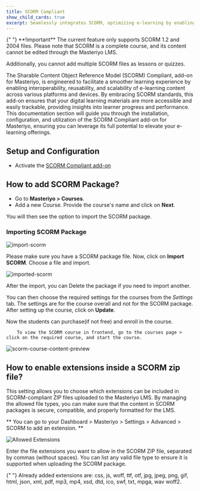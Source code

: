 ```yaml
---
title: SCORM Compliant
show_child_cards: true
excerpt: Seamlessly integrates SCORM, optimizing e-learning by enabling efficient content management and tracking for enhanced user experiences.
---
```


<Callout>
  {" "} 
  **!important** The current feature only supports SCORM 1.2 and 2004 files. Please note that SCORM is a complete course, and its content cannot be edited through the Masteriyo LMS.

Additionally, you cannot add multiple SCORM files as lessons or quizzes.
</Callout>

The Sharable Content Object Reference Model (SCORM) Compliant, add-on for Masteriyo, is engineered to facilitate a smoother learning experience by enabling interoperability, reusability, and scalability of e-learning content across various platforms and devices. By embracing SCORM standards, this add-on ensures that your digital learning materials are more accessible and easily trackable, providing insights into learner progress and performance. This documentation section will guide you through the installation, configuration, and utilization of the SCORM Compliant add-on for Masteriyo, ensuring you can leverage its full potential to elevate your e-learning offerings.

## Setup and Configuration

- Activate the [SCORM Compliant add-on](https://docs.masteriyo.com/getting-started/activate-masteriyo-addons)

## How to add SCORM Package?

- Go to **Masteriyo > Courses**.
- Add a new Course. Provide the course's name and click on **Next**.

You will then see the option to import the SCORM package.

### Importing SCORM Package

![import-scorm](https://github.com/Masteriyo/masteriyo-docs/assets/75772539/2df7b6b2-ebb9-4e04-8688-ee6514d976bd)

Please make sure you have a SCORM package file. Now, click on **Import SCORM**. Choose a file and import.

![imported-scorm](https://github.com/Masteriyo/masteriyo-docs/assets/75772539/88b2802f-8093-4a9f-8a5e-d0a48a5cd247)

After the import, you can Delete the package if you need to import another.

You can then choose the required settings for the courses from the _Settings_ tab. The settings are for the course overall and not for the SCORM package. After setting up the course, click on **Update**.

Now the students can purchase(if not free) and enroll in the course.

        To view the SCORM course in frontend, go to the courses page > click on the required course, and start the course.

![scorm-course-content-preview](https://github.com/Masteriyo/masteriyo-docs/assets/75772539/9168638c-036b-462a-94c4-97cddb44c29f)

## How to enable extensions inside a SCORM zip file?

This setting allows you to choose which extensions can be included in SCORM-compliant ZIP files uploaded to the Masteriyo LMS. By managing the allowed file types, you can make sure that the content in SCORM packages is secure, compatible, and properly formatted for the LMS.

** You can go to your Dashboard > Masteriyo > Settings > Advanced > SCORM to add an extension. **

![Allowed Extensions](https://github.com/user-attachments/assets/b987be17-461f-49fa-a429-5f4e80bbe216)

Enter the file extensions you want to allow in the SCORM ZIP file, separated by commas (without spaces). You can list any valid file type to ensure it is supported when uploading the SCORM package.

<Callout>
  {" "} 
Already added extensions are: css, js, woff, ttf, otf, jpg, jpeg, png, gif, html, json, xml, pdf, mp3, mp4, xsd, dtd, ico, swf, txt, mpga, wav woff2.
</Callout>
